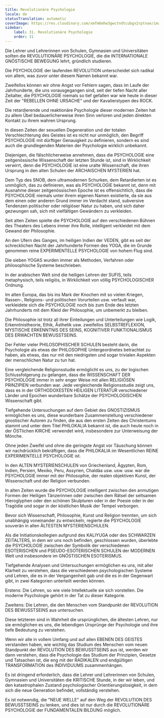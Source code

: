 ```yaml
---
title: Revolutionäre Psychologie
locale: de
statusTranslation: automatic
coverImage: https://res.cloudinary.com/xmfm6mhw3gwctndtcubgx2rptnae/image/upload/v1740337243/small_cover_educacion_fundamental_a051170f1c.webp
sidebar:
    label: 31. Revolutionäre Psychologie
    order: 31
---
```

Die Lehrer und Lehrerinnen von Schulen, Gymnasien und Universitäten sollten die REVOLUTIONÄRE PSYCHOLOGIE, die die INTERNATIONALE GNÖSTISCHE BEWEGUNG lehrt, gründlich studieren.

Die PSYCHOLOGIE der laufenden REVOLUTION unterscheidet sich radikal von allem, was zuvor unter diesem Namen bekannt war.

Zweifellos können wir ohne Angst vor Fehlern sagen, dass im Laufe der Jahrhunderte, die uns vorausgegangen sind, seit der tiefen Nacht aller Zeitalter, die PSYCHOLOGIE niemals so tief gefallen war wie heute in dieser Zeit der "REBELLEN OHNE URSACHE" und der Kavalierstypen des ROCK.

Die retardierende und reaktionäre Psychologie dieser modernen Zeiten hat zu allem Übel bedauerlicherweise ihren Sinn verloren und jeden direkten Kontakt zu ihrem wahren Ursprung.

In diesen Zeiten der sexuellen Degeneration und der totalen Verschlechterung des Geistes ist es nicht nur unmöglich, den Begriff PSYCHOLOGIE mit dürftiger Genauigkeit zu definieren, sondern es sind auch die grundlegenden Materien der Psychologie wirklich unbekannt.

Diejenigen, die fälschlicherweise annehmen, dass die PSYCHOLOGIE eine zeitgenössische Wissenschaft der letzten Stunde ist, sind in Wirklichkeit verwirrt, denn die PSYCHOLOGIE ist eine uralte Wissenschaft, die ihren Ursprung in den alten Schulen der ARCHAISCHEN MYSTERIEN hat.

Dem Typ des SNOB, dem ultramodernen Schurken, dem Retardierten ist es unmöglich, das zu definieren, was als PSYCHOLOGIE bekannt ist, denn mit Ausnahme dieser zeitgenössischen Epoche ist es offensichtlich, dass die PSYCHOLOGIE niemals unter ihrem eigenen Namen existierte, da sie aus dem einen oder anderen Grund immer im Verdacht stand, subversive Tendenzen politischer oder religiöser Natur zu haben, und sich daher gezwungen sah, sich mit vielfältigen Gewändern zu verkleiden.

Seit alten Zeiten spielte die PSYCHOLOGIE auf den verschiedenen Bühnen des Theaters des Lebens immer ihre Rolle, intelligent verkleidet mit dem Gewand der Philosophie.

An den Ufern des Ganges, im heiligen Indien der VEDEN, gibt es seit der schrecklichen Nacht der Jahrhunderte Formen des YOGA, die im Grunde genommen reine EXPERIMENTELLE PSYCHOLOGIE von hohem Flug sind.

Die sieben YOGAS wurden immer als Methoden, Verfahren oder philosophische Systeme beschrieben.

In der arabischen Welt sind die heiligen Lehren der SUFIS, teils metaphysisch, teils religiös, in Wirklichkeit von völlig PSYCHOLOGISCHER Ordnung.

Im alten Europa, das bis ins Mark der Knochen mit so vielen Kriegen, Rassen-, Religions- und politischen Vorurteilen usw. verfault war, verkleidete sich die PSYCHOLOGIE noch bis zum Ende des letzten Jahrhunderts mit dem Kleid der Philosophie, um unbemerkt zu bleiben.

Die Philosophie ist trotz all ihrer Einteilungen und Unterteilungen wie Logik, Erkenntnistheorie, Ethik, Ästhetik usw. zweifellos SELBSTREFLEXION, MYSTISCHE ERKENNTNIS DES SEINS, KOGNITIVER FUNKTIONALISMUS DES ERWACHTEN BEWUSSTSEINS.

Der Fehler vieler PHILOSOPHISCHER SCHULEN besteht darin, die Psychologie als etwas der PHILOSOPHIE Untergeordnetes betrachtet zu haben, als etwas, das nur mit den niedrigsten und sogar trivialen Aspekten der menschlichen Natur zu tun hat.

Eine vergleichende Religionsstudie ermöglicht es uns, zu der logischen Schlussfolgerung zu gelangen, dass die WISSENSCHAFT DER PSYCHOLOGIE immer in sehr enger Weise mit allen RELIGIÖSEN PRINZIPIEN verbunden war. Jede vergleichende Religionsstudie zeigt uns, dass es in der ORTHODOXESTEN HEILIGEN LITERATUR verschiedener Länder und Epochen wunderbare Schätze der PSYCHOLOGISCHEN Wissenschaft gibt.

Tiefgehende Untersuchungen auf dem Gebiet des GNOSTIZISMUS ermöglichen es uns, diese wunderbare Zusammenstellung verschiedener gnostischer Autoren zu finden, die aus den ersten Zeiten des Christentums stammt und unter dem Titel PHILOKALIA bekannt ist, die auch heute noch in der ÖSTlichen KIRCHE verwendet wird, insbesondere zur Unterweisung der Mönche.

Ohne jeden Zweifel und ohne die geringste Angst vor Täuschung können wir nachdrücklich bekräftigen, dass die PHILOKALIA im Wesentlichen REINE EXPERIMENTELLE PSYCHOLOGIE ist.

In den ALTEN MYSTERIENSCHULEN von Griechenland, Ägypten, Rom, Indien, Persien, Mexiko, Peru, Assyrien, Chaldäa usw. usw. usw. war die PSYCHOLOGIE immer mit der Philosophie, der realen objektiven Kunst, der Wissenschaft und der Religion verbunden.

In alten Zeiten wurde die PSYCHOLOGIE intelligent zwischen den anmutigen Formen der Heiligen Tänzerinnen oder zwischen dem Rätsel der seltsamen Hieroglyphen oder den schönen Skulpturen oder in der Poesie oder in der Tragödie und sogar in der köstlichen Musik der Tempel verborgen.

Bevor sich Wissenschaft, Philosophie, Kunst und Religion trennten, um sich unabhängig voneinander zu entwickeln, regierte die PSYCHOLOGIE souverän in allen ÄLTESTEN MYSTERIENSCHULEN.

Als die Initiationskollegien aufgrund des KALIYUGA oder des SCHWARZEN ZEITALTERS, in dem wir uns noch befinden, geschlossen wurden, überlebte die PSYCHOLOGIE zwischen der Symbolik der verschiedenen ESOTERISCHEN und PSEUDO-ESOTERISCHEN SCHULEN der MODERNEN Welt und insbesondere im GNÖSTISCHEN ESOTERISMUS.

Tiefgehende Analysen und Untersuchungen ermöglichen es uns, mit aller Klarheit zu verstehen, dass die verschiedenen psychologischen Systeme und Lehren, die es in der Vergangenheit gab und die es in der Gegenwart gibt, in zwei Kategorien unterteilt werden können.

Erstens: Die Lehren, so wie viele Intellektuelle sie sich vorstellen. Die moderne Psychologie gehört in der Tat zu dieser Kategorie.

Zweitens: Die Lehren, die den Menschen vom Standpunkt der REVOLUTION DES BEWUSSTSEINS aus untersuchen.

Diese letzteren sind in Wahrheit die ursprünglichen, die ältesten Lehren, nur sie ermöglichen es uns, die lebendigen Ursprünge der Psychologie und ihre tiefe Bedeutung zu verstehen.

Wenn wir alle in vollem Umfang und auf allen EBENEN DES GEISTES verstanden haben, wie wichtig das Studium des Menschen vom neuen Standpunkt der REVOLUTION DES BEWUSSTSEINS aus ist, werden wir dann verstehen, dass die Psychologie das Studium der Prinzipien, Gesetze und Tatsachen ist, die eng mit der RADIKALEN und endgültigen TRANSFORMATION des INDIVIDUUMS zusammenhängen.

Es ist dringend erforderlich, dass die Lehrer und Lehrerinnen von Schulen, Gymnasien und Universitäten die KRITISCHE Stunde, in der wir leben, und den katastrophalen Zustand psychologischer Orientierungslosigkeit, in dem sich die neue Generation befindet, vollständig verstehen.

Es ist notwendig, die "NEUE WELLE" auf den Weg der REVOLUTION DES BEWUSSTSEINS zu lenken, und dies ist nur durch die REVOLUTIONÄRE PSYCHOLOGIE der FUNDAMENTALEN BILDUNG möglich.

